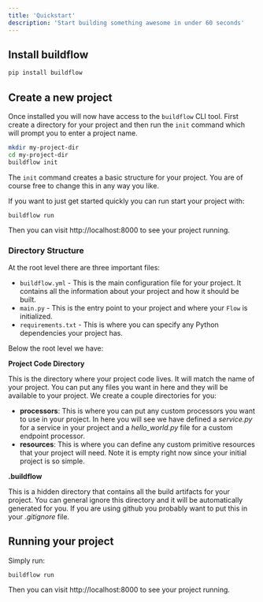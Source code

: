 ```yaml
---
title: 'Quickstart'
description: 'Start building something awesome in under 60 seconds'
---
```


## Install buildflow

```bash
pip install buildflow
```

## Create a new project

Once installed you will now have access to the `buildflow` CLI tool. First create a directory for your project and then run the `init` command which will prompt you to enter a project name.

```bash
mkdir my-project-dir
cd my-project-dir
buildflow init
```

The `init` command creates a basic structure for your project. You are of course free to change this in any way you like.


If you want to just get started quickly you can run start your project with:

```
buildflow run
```

Then you can visit http://localhost:8000 to see your project running.

### Directory Structure

At the root level there are three important files:

- `buildflow.yml` - This is the main configuration file for your project. It contains all the information about your project and how it should be built.
- `main.py` - This is the entry point to your project and where your `Flow` is initialized.
- `requirements.txt` - This is where you can specify any Python dependencies your project has.

Below the root level we have:

**Project Code Directory**

This is the directory where your project code lives. It will match the name of your project. You can put any files you want in here and they will be available to your project. We create a couple directories for you:

- **processors**: This is where you can put any custom processors you want to use in your project. In here you will see we have defined a *service.py* for a service in your project and a *hello_world.py* file for a custom endpoint processor.
- **resources**: This is where you can define any custom primitive resources that your project will need. Note it is empty right now since your initial project is so simple.

**.buildflow**

This is a hidden directory that contains all the build artifacts for your project. You can general ignore this directory and it will be automatically generated for you. If you are using github you probably want to put this in your *.gitignore* file.

## Running your project

Simply run:

```
buildflow run
```

Then you can visit http://localhost:8000 to see your project running.
